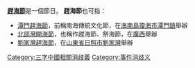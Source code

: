 '''[[趕海節|趕海節]]'''是一個節日。
'''趕海節'''也可指：
* [[潭門趕海節|潭門趕海節]]，前稱南海傳統文化節，在[[海南島|海南島]][[瓊海市|瓊海市]][[潭門鎮|潭門鎮]]舉辦
* [[北部灣開海節|北部灣開海節]]，也稱作趕海節、祭海節，在[[廣西|廣西]]舉辦
* [[劉家灣趕海節|劉家灣趕海節]]，在[[山東省|山東省]][[日照市|日照市]][[劉家灣|劉家灣]]舉辦
 {{disambig}}
[[Category:三字中國相關消歧義|Category:三字中國相關消歧義]]
[[Category:事件消歧义|Category:事件消歧义]]